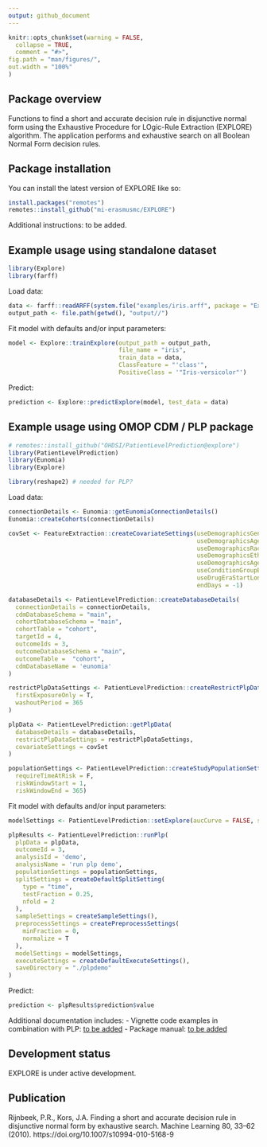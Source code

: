```yaml
---
output: github_document
---
```


```r
knitr::opts_chunk$set(warning = FALSE,
  collapse = TRUE,
  comment = "#>",
fig.path = "man/figures/",
out.width = "100%"
)
```

## Package overview
Functions to find a short and accurate decision rule in disjunctive normal form using the Exhaustive Procedure for LOgic-Rule Extraction (EXPLORE) algorithm. The application performs and exhaustive search on all Boolean Normal Form decision rules.

## Package installation

You can install the latest version of EXPLORE like so:

```r
install.packages("remotes")
remotes::install_github("mi-erasmusmc/EXPLORE")
```

Additional instructions: to be added.


## Example usage using standalone dataset
```r
library(Explore)
library(farff)
```

Load data:
```r
data <- farff::readARFF(system.file("examples/iris.arff", package = "Explore"))
output_path <- file.path(getwd(), "output//")
```

Fit model with defaults and/or input parameters:
```r
model <- Explore::trainExplore(output_path = output_path, 
                               file_name = "iris", 
                               train_data = data, 
                               ClassFeature = "'class'", 
                               PositiveClass = '"Iris-versicolor"')
```
  
Predict:
```r
prediction <- Explore::predictExplore(model, test_data = data)
```  


## Example usage using OMOP CDM / PLP package
```r
# remotes::install_github("OHDSI/PatientLevelPrediction@explore")
library(PatientLevelPrediction)
library(Eunomia)
library(Explore)

library(reshape2) # needed for PLP?
```

Load data:
```r
connectionDetails <- Eunomia::getEunomiaConnectionDetails()
Eunomia::createCohorts(connectionDetails)

covSet <- FeatureExtraction::createCovariateSettings(useDemographicsGender = T,
                                                     useDemographicsAge = T,
                                                     useDemographicsRace = T,
                                                     useDemographicsEthnicity = T,
                                                     useDemographicsAgeGroup = T,
                                                     useConditionGroupEraLongTerm = T,
                                                     useDrugEraStartLongTerm  = T,
                                                     endDays = -1)

databaseDetails <- PatientLevelPrediction::createDatabaseDetails(
  connectionDetails = connectionDetails,
  cdmDatabaseSchema = "main",
  cohortDatabaseSchema = "main",
  cohortTable = "cohort",
  targetId = 4,
  outcomeIds = 3,
  outcomeDatabaseSchema = "main",
  outcomeTable =  "cohort",
  cdmDatabaseName = 'eunomia'
)

restrictPlpDataSettings <- PatientLevelPrediction::createRestrictPlpDataSettings(
  firstExposureOnly = T,
  washoutPeriod = 365
)

plpData <- PatientLevelPrediction::getPlpData(
  databaseDetails = databaseDetails,
  restrictPlpDataSettings = restrictPlpDataSettings,
  covariateSettings = covSet
)

populationSettings <- PatientLevelPrediction::createStudyPopulationSettings(
  requireTimeAtRisk = F,
  riskWindowStart = 1,
  riskWindowEnd = 365)
```

Fit model with defaults and/or input parameters:
```r
modelSettings <- PatientLevelPrediction::setExplore(aucCurve = FALSE, sort_by = "random")

plpResults <- PatientLevelPrediction::runPlp( 
  plpData = plpData, 
  outcomeId = 3,
  analysisId = 'demo', 
  analysisName = 'run plp demo', 
  populationSettings = populationSettings, 
  splitSettings = createDefaultSplitSetting(
    type = "time",
    testFraction = 0.25,
    nfold = 2
  ), 
  sampleSettings = createSampleSettings(),
  preprocessSettings = createPreprocessSettings(
    minFraction = 0, 
    normalize = T
  ), 
  modelSettings = modelSettings, 
  executeSettings = createDefaultExecuteSettings(), 
  saveDirectory = "./plpdemo"
)

```
  
Predict:
```r
prediction <- plpResults$prediction$value
```  


Additional documentation includes:
- Vignette code examples in combination with PLP: [to be added](~/Documents/Git/Explore/vignettes/EXPLORE_withPLP.Rmd) 
- Package manual: [to be added](~/Documents/Git/Explore/vignettes/Explore_1.0.pdf) 


## Development status
EXPLORE is under active development.


## Publication
Rijnbeek, P.R., Kors, J.A. Finding a short and accurate decision rule in disjunctive normal form by exhaustive search. Machine Learning 80, 33–62 (2010). https://doi.org/10.1007/s10994-010-5168-9
